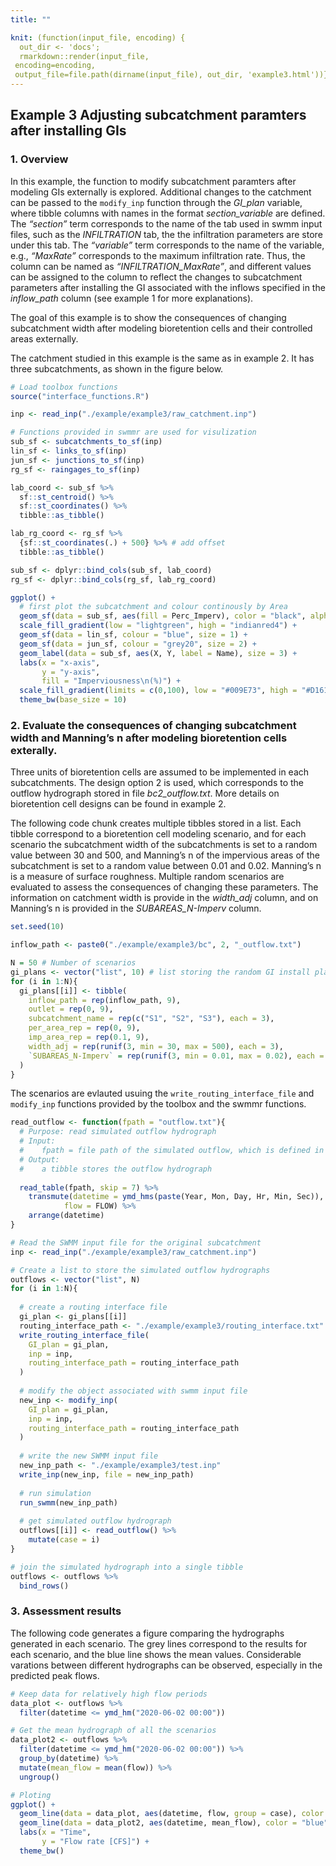 ```yaml
---
title: ""

knit: (function(input_file, encoding) {
  out_dir <- 'docs';
  rmarkdown::render(input_file,
 encoding=encoding,
 output_file=file.path(dirname(input_file), out_dir, 'example3.html'))})
---
```


## Example 3 Adjusting subcatchment paramters after installing GIs

### 1. Overview

In this example, the function to modify subcatchment paramters after modeling GIs externally is explored. Additional changes to the catchment can be passed to the `modify_inp` function through the *GI_plan* variable, where tibble columns with names in the format *section_variable* are defined. The *"section"* term corresponds to the name of the tab used in swmm input files, such as the *INFILTRATION* tab, the the infiltration parameters are store under this tab. The *"variable"* term corresponds to the name of the variable, e.g., *"MaxRate"* corresponds to the maximum infiltration rate. Thus, the column can be named as *"INFILTRATION_MaxRate"*, and different values can be assigned to the column to reflect the changes to subcatchment parameters after installing the GI associated with the inflows specified in the *inflow_path* column (see example 1 for more explanations).

The goal of this example is to show the consequences of changing subcatchment width after modeling bioretention cells and their controlled areas externally.

The catchment studied in this example is the same as in example 2. It has three subcatchments, as shown in the figure below.

```r

# Load toolbox functions
source("interface_functions.R")

inp <- read_inp("./example/example3/raw_catchment.inp")

# Functions provided in swmmr are used for visulization
sub_sf <- subcatchments_to_sf(inp)
lin_sf <- links_to_sf(inp)
jun_sf <- junctions_to_sf(inp)
rg_sf <- raingages_to_sf(inp)

lab_coord <- sub_sf %>% 
  sf::st_centroid() %>%
  sf::st_coordinates() %>% 
  tibble::as_tibble()

lab_rg_coord <- rg_sf %>% 
  {sf::st_coordinates(.) + 500} %>% # add offset
  tibble::as_tibble()

sub_sf <- dplyr::bind_cols(sub_sf, lab_coord)
rg_sf <- dplyr::bind_cols(rg_sf, lab_rg_coord)

ggplot() + 
  # first plot the subcatchment and colour continously by Area
  geom_sf(data = sub_sf, aes(fill = Perc_Imperv), color = "black", alpha = 0.8) + 
  scale_fill_gradient(low = "lightgreen", high = "indianred4") +
  geom_sf(data = lin_sf, colour = "blue", size = 1) +
  geom_sf(data = jun_sf, colour = "grey20", size = 2) +
  geom_label(data = sub_sf, aes(X, Y, label = Name), size = 3) +
  labs(x = "x-axis",
       y = "y-axis",
       fill = "Imperviousness\n(%)") +
  scale_fill_gradient(limits = c(0,100), low = "#009E73", high = "#D16103") +
  theme_bw(base_size = 10)
```

### 2. Evaluate the consequences of changing subcatchment width and Manning's n after modeling bioretention cells exterally.

Three units of bioretention cells are assumed to be implemented in each subcatchments. The design option 2 is used, which corresponds to the outflow hydrograph stored in file *bc2_outflow.txt*. More details on bioretention cell designs can be found in example 2.

The following code chunk creates multiple tibbles stored in a list. Each tibble correspond to a bioretention cell modeling scenario, and for each scenario the subcatchment width of the subcatchments is set to a random value between 30 and 500, and Manning's n of the impervious areas of the subcatchment is set to a random value between 0.01 and 0.02. Manning's n is a measure of surface roughness. Multiple random scenarios are evaluated to assess the consequences of changing these parameters. The information on catchment width is provide in the *width_adj* column, and on Manning's n is provided in the *SUBAREAS_N-Imperv* column.

```r
set.seed(10)

inflow_path <- paste0("./example/example3/bc", 2, "_outflow.txt")

N = 50 # Number of scenarios
gi_plans <- vector("list", 10) # list storing the random GI install plan
for (i in 1:N){
  gi_plans[[i]] <- tibble(
    inflow_path = rep(inflow_path, 9),
    outlet = rep(0, 9),
    subcatchment_name = rep(c("S1", "S2", "S3"), each = 3),
    per_area_rep = rep(0, 9),
    imp_area_rep = rep(0.1, 9),
    width_adj = rep(runif(3, min = 30, max = 500), each = 3),
    `SUBAREAS_N-Imperv` = rep(runif(3, min = 0.01, max = 0.02), each = 3)
  )
}
```

The scenarios are evlauted usuing the `write_routing_interface_file` and `modify_inp` functions provided by the toolbox and the swmmr functions.

```r
read_outflow <- function(fpath = "outflow.txt"){
  # Purpose: read simulated outflow hydrograph
  # Input: 
  #    fpath = file path of the simulated outflow, which is defined in the [FILES] tabe in SWMM input file
  # Output:
  #    a tibble stores the outflow hydrograph
  
  read_table(fpath, skip = 7) %>%
    transmute(datetime = ymd_hms(paste(Year, Mon, Day, Hr, Min, Sec)),
            flow = FLOW) %>%
    arrange(datetime)
}

# Read the SWMM input file for the original subcatchment
inp <- read_inp("./example/example3/raw_catchment.inp")

# Create a list to store the simulated outflow hydrographs
outflows <- vector("list", N)
for (i in 1:N){
  
  # create a routing interface file
  gi_plan <- gi_plans[[i]]
  routing_interface_path <- "./example/example3/routing_interface.txt"
  write_routing_interface_file(
    GI_plan = gi_plan, 
    inp = inp, 
    routing_interface_path = routing_interface_path
  )
  
  # modify the object associated with swmm input file
  new_inp <- modify_inp(
    GI_plan = gi_plan, 
    inp = inp, 
    routing_interface_path = routing_interface_path
  )
  
  # write the new SWMM input file
  new_inp_path <- "./example/example3/test.inp"
  write_inp(new_inp, file = new_inp_path)
  
  # run simulation
  run_swmm(new_inp_path)
  
  # get simulated outflow hydrograph
  outflows[[i]] <- read_outflow() %>%
    mutate(case = i)
}

# join the simulated hydrograph into a single tibble
outflows <- outflows %>%
  bind_rows()
```


### 3. Assessment results

The following code generates a figure comparing the hydrographs generated in each scenario. The grey lines correspond to the results for each scenario, and the blue line shows the mean values. Considerable varations between different hydrographs can be observed, especially in the predicted peak flows.

```r
# Keep data for relatively high flow periods
data_plot <- outflows %>%
  filter(datetime <= ymd_hm("2020-06-02 00:00"))

# Get the mean hydrograph of all the scenarios
data_plot2 <- outflows %>%
  filter(datetime <= ymd_hm("2020-06-02 00:00")) %>%
  group_by(datetime) %>%
  mutate(mean_flow = mean(flow)) %>%
  ungroup()

# Ploting
ggplot() +
  geom_line(data = data_plot, aes(datetime, flow, group = case), color = "grey50", size = 0.5) +
  geom_line(data = data_plot2, aes(datetime, mean_flow), color = "blue", size = 0.8) +
  labs(x = "Time",
       y = "Flow rate [CFS]") +
  theme_bw()
```


